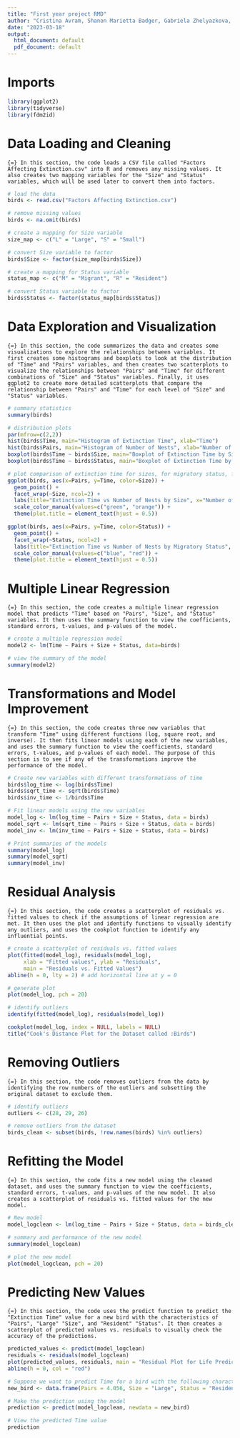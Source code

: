 ```yaml
---
title: "First year project RMD"
author: "Cristina Avram, Shanon Marietta Badger, Gabriela Zhelyazkova, Daniil Strelan, Alexis Serruys"
date: "2023-03-18"
output:
  html_document: default
  pdf_document: default
---
```


# Imports

```r
library(ggplot2)
library(tidyverse)
library(fdm2id)
```

# Data Loading and Cleaning

``` {=}
In this section, the code loads a CSV file called "Factors Affecting Extinction.csv" into R and removes any missing values. It also creates two mapping variables for the "Size" and "Status" variables, which will be used later to convert them into factors.
```

```r

# load the data
birds <- read.csv("Factors Affecting Extinction.csv")

# remove missing values
birds <- na.omit(birds)

# create a mapping for Size variable
size_map <- c("L" = "Large", "S" = "Small")

# convert Size variable to factor
birds$Size <- factor(size_map[birds$Size])

# create a mapping for Status variable
status_map <- c("M" = "Migrant", "R" = "Resident")

# convert Status variable to factor
birds$Status <- factor(status_map[birds$Status])
```

# Data Exploration and Visualization

``` {=}
In this section, the code summarizes the data and creates some visualizations to explore the relationships between variables. It first creates some histograms and boxplots to look at the distribution of "Time" and "Pairs" variables, and then creates two scatterplots to visualize the relationships between "Pairs" and "Time" for different combinations of "Size" and "Status" variables. Finally, it uses ggplot2 to create more detailed scatterplots that compare the relationship between "Pairs" and "Time" for each level of "Size" and "Status" variables.
```

```r
# summary statistics
summary(birds)

# distribution plots
par(mfrow=c(2,2))
hist(birds$Time, main="Histogram of Extinction Time", xlab="Time")
hist(birds$Pairs, main="Histogram of Number of Nests", xlab="Number of Nests")
boxplot(birds$Time ~ birds$Size, main="Boxplot of Extinction Time by Size", xlab="Size", ylab="Time")
boxplot(birds$Time ~ birds$Status, main="Boxplot of Extinction Time by Migratory Status", xlab="Migratory Status", ylab="Time")

# plot comparison of extinction time for sizes, for migratory status, for nesting pairs
ggplot(birds, aes(x=Pairs, y=Time, color=Size)) +
  geom_point() +
  facet_wrap(~Size, ncol=2) +
  labs(title="Extinction Time vs Number of Nests by Size", x="Number of Nests", y="Extinction Time", color="Size") +
  scale_color_manual(values=c("green", "orange")) +
  theme(plot.title = element_text(hjust = 0.5))

ggplot(birds, aes(x=Pairs, y=Time, color=Status)) +
  geom_point() +
  facet_wrap(~Status, ncol=2) +
  labs(title="Extinction Time vs Number of Nests by Migratory Status", x="Number of Nests", y="Extinction Time", color="Migratory Status") +
  scale_color_manual(values=c("blue", "red")) +
  theme(plot.title = element_text(hjust = 0.5))
```

# Multiple Linear Regression

``` {=}
In this section, the code creates a multiple linear regression model that predicts "Time" based on "Pairs", "Size", and "Status" variables. It then uses the summary function to view the coefficients, standard errors, t-values, and p-values of the model.
```

```r
# create a multiple regression model
model2 <- lm(Time ~ Pairs + Size + Status, data=birds)

# view the summary of the model
summary(model2)
```

# Transformations and Model Improvement

``` {=}
In this section, the code creates three new variables that transform "Time" using different functions (log, square root, and inverse). It then fits linear models using each of the new variables, and uses the summary function to view the coefficients, standard errors, t-values, and p-values of each model. The purpose of this section is to see if any of the transformations improve the performance of the model.
```

```r
# Create new variables with different transformations of time
birds$log_time <- log(birds$Time)
birds$sqrt_time <- sqrt(birds$Time)
birds$inv_time <- 1/birds$Time

# Fit linear models using the new variables
model_log <- lm(log_time ~ Pairs + Size + Status, data = birds)
model_sqrt <- lm(sqrt_time ~ Pairs + Size + Status, data = birds)
model_inv <- lm(inv_time ~ Pairs + Size + Status, data = birds)

# Print summaries of the models
summary(model_log)
summary(model_sqrt)
summary(model_inv)
```

# Residual Analysis

``` {=}
In this section, the code creates a scatterplot of residuals vs. fitted values to check if the assumptions of linear regression are met. It then uses the plot and identify functions to visually identify any outliers, and uses the cookplot function to identify any influential points.
```

```r
# create a scatterplot of residuals vs. fitted values
plot(fitted(model_log), residuals(model_log),
     xlab = "Fitted values", ylab = "Residuals",
     main = "Residuals vs. Fitted Values")
abline(h = 0, lty = 2) # add horizontal line at y = 0
```

```r
# generate plot
plot(model_log, pch = 20)

# identify outliers
identify(fitted(model_log), residuals(model_log))
```

```r
cookplot(model_log, index = NULL, labels = NULL)
title("Cook's Distance Plot for the Dataset called :Birds")

```

# Removing Outliers

``` {=}
In this section, the code removes outliers from the data by identifying the row numbers of the outliers and subsetting the original dataset to exclude them.
```

```r
# identify outliers
outliers <- c(28, 29, 26)

# remove outliers from the dataset
birds_clean <- subset(birds, !row.names(birds) %in% outliers)
```

# Refitting the Model

``` {=}
In this section, the code fits a new model using the cleaned dataset, and uses the summary function to view the coefficients, standard errors, t-values, and p-values of the new model. It also creates a scatterplot of residuals vs. fitted values for the new model.
```

```r
# New model
model_logclean <- lm(log_time ~ Pairs + Size + Status, data = birds_clean)

# summary and performance of the new model
summary(model_logclean)

# plot the new model
plot(model_logclean, pch = 20)
```

# Predicting New Values

``` {=}
In this section, the code uses the predict function to predict the "Extinction Time" value for a new bird with the characteristics of "Pairs", "Large" "Size", and "Resident" "Status". It then creates a scatterplot of predicted values vs. residuals to visually check the accuracy of the predictions.
```

```r
predicted_values <- predict(model_logclean)
residuals <- residuals(model_logclean)
plot(predicted_values, residuals, main = "Residual Plot for Life Prediction Model")
abline(h = 0, col = "red")
```

```r
# Suppose we want to predict Time for a bird with the following characteristics:
new_bird <- data.frame(Pairs = 4.056, Size = "Large", Status = "Resident")

# Make the prediction using the model
prediction <- predict(model_logclean, newdata = new_bird)

# View the predicted Time value
prediction
```
